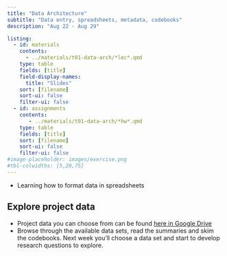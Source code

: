 ```yaml
---
title: "Data Architecture"
subtitle: "Data entry, spreadsheets, metadata, codebooks"
description: "Aug 22 - Aug 29"

listing:
  - id: materials
    contents:
      - ../materials/t01-data-arch/*lec*.qmd
    type: table
    fields: [title]
    field-display-names:
      title: "Slides"
    sort: [filename]
    sort-ui: false
    filter-ui: false
  - id: assignments
    contents:
       - ../materials/t01-data-arch/*hw*.qmd
    type: table
    fields: [title]
    sort: [filename]
    sort-ui: false
    filter-ui: false
#image-placeholder: images/exercise.png
#tbl-colwidths: [5,20,75]
---
```



* Learning how to format data in spreadsheets



## Explore project data

* Project data you can choose from can be found [here in Google Drive](https://drive.google.com/drive/u/0/folders/1jULudBjRbHdW-uLIvmMbxRBEJJkq9crY)
* Browse through the available data sets, read the summaries and skim the codebooks. Next week you'll choose a data set and start to develop research questions to explore. 

